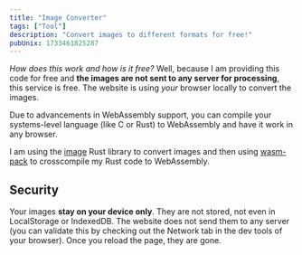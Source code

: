 ```yaml
---
title: "Image Converter"
tags: ["Tool"]
description: "Convert images to different formats for free!"
pubUnix: 1733461825287
---
```



<ImageConverter client:load="solid"/>

_How does this work and how is it free?_ Well, because I am providing this code for free and **the images are not sent to any server for processing**, this service is free. The website is using _your_ browser locally to convert the images.

Due to advancements in WebAssembly support, you can compile your systems-level language (like C or Rust) to WebAssembly and have it work in any browser.

I am using the [image](https://docs.rs/image/latest/image/) Rust library to convert images and then using [wasm-pack](https://rustwasm.github.io/wasm-pack/) to crosscompile my Rust code to WebAssembly.

## Security

Your images **stay on your device only**. They are not stored, not even in LocalStorage or IndexedDB. The website does not send them to any server (you can validate this by checking out the Network tab in the dev tools of your browser). Once you reload the page, they are gone.